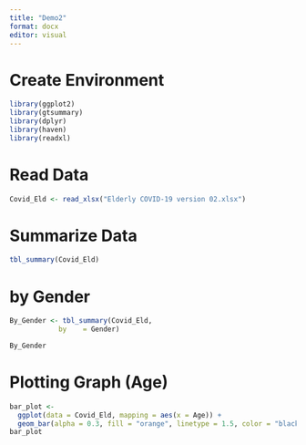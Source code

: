 ```yaml
---
title: "Demo2"
format: docx
editor: visual
---
```


# Create Environment
```r
library(ggplot2)
library(gtsummary)
library(dplyr)
library(haven)
library(readxl)
```

# Read Data

```r
Covid_Eld <- read_xlsx("Elderly COVID-19 version 02.xlsx") 
```

# Summarize Data

```r
tbl_summary(Covid_Eld)
```

# by Gender
```r
By_Gender <- tbl_summary(Covid_Eld,
            by    = Gender)

By_Gender
```

# Plotting Graph (Age)
```r
bar_plot <- 
  ggplot(data = Covid_Eld, mapping = aes(x = Age)) +
  geom_bar(alpha = 0.3, fill = "orange", linetype = 1.5, color = "black") 
bar_plot
```
